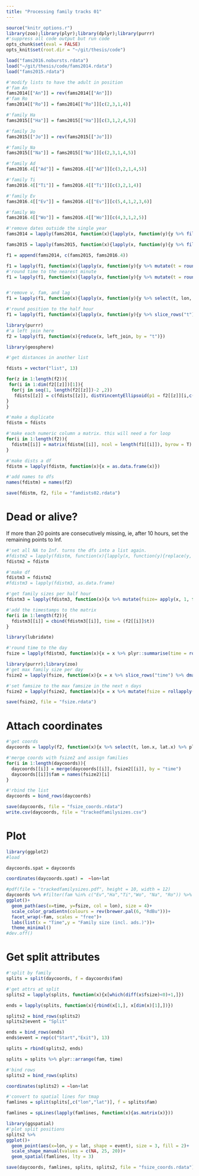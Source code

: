 ```yaml
---
title: "Processing family tracks 01"
---
```

  
```r
source("knitr_options.r")
library(zoo);library(plyr);library(dplyr);library(purrr)
#'suppress all code output but run code
opts_chunk$set(eval = FALSE)
opts_knit$set(root.dir = "~/git/thesis/code")
```

```r
load("fams2016.nobursts.rdata")
load("~/git/thesis/code/fams2014.rdata")
load("fams2015.rdata")
```


```r
#'modify lists to have the adult in position
#'fam An
fams2014[["An"]] = rev(fams2014[["An"]])
#'fam Ro
fams2014[["Ro"]] = fams2014[["Ro"]][c(2,3,1,4)]

#'family Ha
fams2015[["Ha"]] = fams2015[["Ha"]][c(3,1,2,4,5)]

#'family Jo
fams2015[["Jo"]] = rev(fams2015[["Jo"]])

#'family Na
fams2015[["Na"]] = fams2015[["Na"]][c(2,3,1,4,5)]

#'family Ad
fams2016.4[["Ad"]] = fams2016.4[["Ad"]][c(3,2,1,4,5)]

#'family Ti
fams2016.4[["Ti"]] = fams2016.4[["Ti"]][c(3,2,1,4)]

#'family Ev
fams2016.4[["Ev"]] = fams2016.4[["Ev"]][c(5,4,1,2,3,6)]

#'family Wo
fams2016.4[["Wo"]] = fams2016.4[["Wo"]][c(4,3,1,2,5)]
```

```r
#'remove dates outside the single year
fams2014 = lapply(fams2014, function(x){lapply(x, function(y){y %>% filter(t < "2014-04-01")})})

fams2015 = lapply(fams2015, function(x){lapply(x, function(y){y %>% filter(t < "2015-04-01")})})
```


```r
f1 = append(fams2014, c(fams2015, fams2016.4))
```


```r
f1 = lapply(f1, function(x){lapply(x, function(y){y %>% mutate(t = round_date(t, "30 minute"))})})
#'round time to the nearest minute
f1 = lapply(f1, function(x){lapply(x, function(y){y %>% mutate(t = round_date(t, "30 minute"))})})


#'remove v, fam, and lag
f1 = lapply(f1, function(x){lapply(x, function(y){y %>% select(t, lon, lat)})})

#'round position to the half hour
f1 = lapply(f1, function(x){lapply(x, function(y){y %>% slice_rows("t") %>% dmap(function(x) mean(x, na.rm = T))})})
```

```r
library(purrr)
#'a left join here
f2 = lapply(f1, function(x){reduce(x, left_join, by = "t")})
```

```r
library(geosphere)

#'get distances in another list

fdists = vector("list", 13)

for(z in 1:length(f2)){
 for(i in 1:dim(f2[[z]])[1]){
  for(j in seq(1, length(f2[[z]])-2 ,2))
   fdists[[z]] = c(fdists[[z]], distVincentyEllipsoid(p1 = f2[[z]][i,c(2,3)], p2 = f2[[z]][i,c(j+1,j+2)]))
}
}
```

```r
#'make a duplicate
fdistm = fdists

#'make each numeric column a matrix. this will need a for loop
for(i in 1:length(f2)){
  fdistm[[i]] = matrix(fdistm[[i]], ncol = length(f1[[i]]), byrow = T)
}
```

```r
#'make dists a df
fdistm = lapply(fdistm, function(x){x = as.data.frame(x)})

#'add names to dfs
names(fdistm) = names(f2)
```

```r
save(fdistm, f2, file = "famdists02.rdata")
```

# Dead or alive?

If more than 20 points are consecutively missing, ie, after 10 hours, set the remaining points to Inf.

```r
#'set all NA to Inf. turns the dfs into a list again.
#fdistm2 = lapply(fdistm, function(x){lapply(x, function(y){replace(y, which(is.na(y)), NA)})})
fdistm2 = fdistm
```


```r
#'make df
fdistm3 = fdistm2
#fdistm3 = lapply(fdistm3, as.data.frame)

#'get family sizes per half hour
fdistm3 = lapply(fdistm3, function(x){x %>% mutate(fsize= apply(x, 1, function(y){sum(y<1000, na.rm = T)}))})
```


```r
#'add the timestamps to the matrix
for(i in 1:length(f2)){
  fdistm3[[i]] = cbind(fdistm3[[i]], time = (f2[[i]]$t))
}

library(lubridate)

#'round time to the day
fsize = lapply(fdistm3, function(x){x = x %>% plyr::summarise(time = round_date(time, "day"), fsize)})
```

```r
library(purrr);library(zoo)
#'get max family size per day
fsize2 = lapply(fsize, function(x){x = x %>% slice_rows("time") %>% dmap(max)})

#'set famsize to the max famsize in the next n days
fsize2 = lapply(fsize2, function(x){x = x %>% mutate(fsize = rollapply(fsize, seq(dim(x)[1],1), max, align = "left"))})
```

```r
save(fsize2, file = "fsize.rdata")
```

# Attach coordinates

```r
#'get coords
daycoords = lapply(f2, function(x){x %>% select(t, lon.x, lat.x) %>% plyr::summarise(time = round_date(t, "day"), lon = lon.x, lat = lat.x) %>% slice_rows("time") %>% dmap(mean)})

#'merge coords with fsize2 and assign families
for(i in 1:length(daycoords)){
  daycoords[[i]] = merge(daycoords[[i]], fsize2[[i]], by = "time")
  daycoords[[i]]$fam = names(fsize2)[i]
}

#'rbind the list
daycoords = bind_rows(daycoords)

save(daycoords, file = "fsize_coords.rdata")
write.csv(daycoords, file = "trackedfamilysizes.csv")
```

# Plot

```r
library(ggplot2)
#load

daycoords.spat = daycoords

coordinates(daycoords.spat) =  ~lon+lat

#pdf(file = "trackedfamilysizes.pdf", height = 10, width = 12)
daycoords %>% #filter(fam %in% c("Ev","Ha","Ti","Wo", "Na", "Ro")) %>%
ggplot()+
  geom_path(aes(x=time, y=fsize, col = lon), size = 4)+
  scale_color_gradientn(colours = rev(brewer.pal(6, "RdBu")))+
  facet_wrap(~fam, scales = "free")+
  labs(list(x = "Time",y = "Family size (incl. ads.)"))+
  theme_minimal()
#dev.off()
```

# Get split attributes

```r
#'split by family
splits = split(daycoords, f = daycoords$fam)

#'get attrs at split
splits2 = lapply(splits, function(x){x[which(diff(x$fsize)<0)+1,]})

ends = lapply(splits, function(x){rbind(x[1,], x[dim(x)[1],])})

splits2 = bind_rows(splits2)
splits2$event = "Split"

ends = bind_rows(ends)      
ends$event = rep(c("Start","Exit"), 13)

splits = rbind(splits2, ends)

splits = splits %>% plyr::arrange(fam, time)

#'bind rows
splits2 = bind_rows(splits)

coordinates(splits2) = ~lon+lat

#'convert to spatial lines for tmap
famlines = split(splits[,c("lon","lat")], f = splits$fam)

famlines = spLines(lapply(famlines, function(x){as.matrix(x)}))
```

```r
library(ggspatial)
#'plot split positions
splits2 %>%
ggplot()+
  geom_point(aes(x=lon, y = lat, shape = event), size = 3, fill = 2)+
  scale_shape_manual(values = c(NA, 25, 20))+
  geom_spatial(famlines, lty = 3)
```

```r
save(daycoords, famlines, splits, splits2, file = "fsize_coords.rdata")
```

